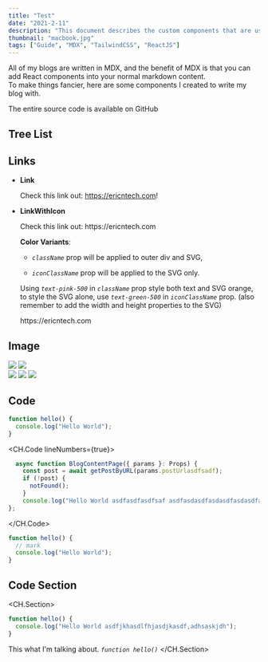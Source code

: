 ```yaml
---
title: "Test"
date: "2021-2-11"
description: "This document describes the custom components that are used in my blog posts."
thumbnail: "macbook.jpg"
tags: ["Guide", "MDX", "TailwindCSS", "ReactJS"]
---
```


All of my blogs are written in MDX, and the benefit of MDX is that you can add React components into your normal markdown content.<br/>
To make things fancier, here are some components I created to write my blog with.<br/>

The entire source code is available on <Link href="https://github.com/ericyangchen/ericntech" target="_blank" rel="noreferrer noopenner">GitHub</Link>

## Tree List

<TreeContainer>
  <Tree name="app" defaultOpen>
    <Tree name="components">
      <Tree name="common">
        <Tree name="icons" />
      </Tree>
    </Tree>
    <Tree name="(overview)" defaultOpen>
      <Tree name="head.tsx" />
      <Tree name="layout.tsx" />
      <Tree name="page.tsx" />
    </Tree>
    <Tree name="blogs">
      <Tree name="[PostId]">
        <Tree name="layout.tsx" />
        <Tree name="page.tsx" />
      </Tree>
      <Tree name="head.tsx" />
      <Tree name="layout.tsx" />
      <Tree name="page.tsx" />
    </Tree>
    <Tree name="head.tsx" />
    <Tree name="layout.tsx" />
    <Tree name="page.tsx" />
  </Tree>
</TreeContainer>

## Links

- **Link**

  Check this link out: <Link href="https://ericntech.com/">https://ericntech.com</Link>!

- **LinkWithIcon**

  <div className="flex items-center">
    Check this link out:
    <LinkWithIcon href="https://ericntech.com/">
      https://ericntech.com
    </LinkWithIcon>
  </div>

  **Color Variants**:

  - _`className`_ prop will be applied to outer div and SVG,

  - _`iconClassName`_ prop will be applied to the SVG only.

  Using _`text-pink-500`_ in _`className`_ prop style both text and SVG orange, <br/>
  to style the SVG alone, use _`text-green-500`_ in _`iconClassName`_ prop. (also remember to
  add the width and height properties to the SVG)

  <LinkWithIcon href="https://ericntech.com/" className="text-pink-500">
    https://ericntech.com
  </LinkWithIcon>

## Image

<div className="flex gap-2">
  <Image src="mdx-thumbnail.png" />
  <Image src="mdx-thumbnail.png" />
</div>

<div className="flex gap-2 flex-wrap">
  <Image src="tests.jpg" />
  <Image src="tests.jpg" />
  <Image src="tests.jpg" />
</div>

## Code

```js index.js
function hello() {
  console.log("Hello World");
}
```

<CH.Code lineNumbers={true}>
  
  ````ts app.js 
    async function BlogContentPage({ params }: Props) {
      const post = await getPostByURL(params.postUrlasdfsadf);
      if (!post) {
        notFound();
      }
      console.log("Hello World asdfasdfasdfsaf asdfasdasdfasdasdfasdasdfasdasdfasdasdfasd fasfasfd");
};
````

</CH.Code>

```js index.js
function hello() {
  // mark
  console.log("Hello World");
}
```

## Code Section

<CH.Section>
  ```js index.js
  function hello() {
    console.log("Hello World asdfjkhasdlfhjasdjkasdf,adhsaskjdh");
  }
  ```
  This what I'm talking about. _`function hello()`_
</CH.Section>
